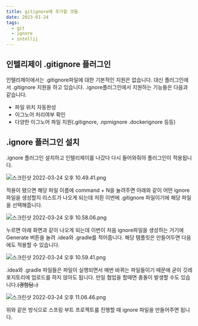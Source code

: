 ```yaml
---
title: gitignore에 추가할 것들
date: 2023-01-24
tags:
  - git
  - ignore
  - intellij
---
```


## 인텔리제이 .gitignore 플러그인

인텔리제이에서는 .gitignore파일에 대한 기본적인 지원은 없습니다. 대신 플러그인에서 .gitignore 지원을 하고 있습니다. .ignore플러그인에서 지원하는 기능들은 다음과 같습니다.

- 파일 위치 자동완성
- 이그노어 처리여부 확인
- 다양한 이그노어 파일 지원(.gitignore, .npmignore .dockerignore 등등)

## .ignore 플러그인 설치

.ignore 플러그인 설치하고 인텔리제이를 나갔다 다시 들어와줘야 플러그인이 적용됩니다. 

![스크린샷 2022-03-24 오후 10.49.41.png](https://s3-us-west-2.amazonaws.com/secure.notion-static.com/1e35797a-d59b-4004-88fd-c61476d128a2/스크린샷_2022-03-24_오후_10.49.41.png)

적용이 됐으면 해당 파일 이름에 command + N을 눌려주면 아래와 같이 어떤 ignore 파일을 생성할지 리스트가 나오게 되는데 저흰 이번에 .gitignore 파일이기에 해당 파일을 선택해줍니다.

![스크린샷 2022-03-24 오후 10.58.06.png](https://s3-us-west-2.amazonaws.com/secure.notion-static.com/6632fa99-7a3a-4afe-88e9-02060a3b1c73/스크린샷_2022-03-24_오후_10.58.06.png)

누르면 아래 화면과 같이 나오게 되는데 이번이 처음 ignore파일을 생성하는 거기에 Generate 버튼을 눌려 .idea와 .gradle를 적어줍니다. 해당 템플릿은 만들어두면 다음에도 적용할 수 있습니다.

![스크린샷 2022-03-24 오후 10.59.41.png](https://s3-us-west-2.amazonaws.com/secure.notion-static.com/512386d6-a0c7-44fd-af5a-cebb2ff7fff0/스크린샷_2022-03-24_오후_10.59.41.png)

.idea와 .gradle 파일들은 파일이 실행되면서 매번 바뀌는 파일들이기 때문에 굳이 깃레포지토리에 업로드를 하지 않아도 됩니다. 만일 협업을 할때면 충돌이 발생할 수도 있습니다.~~(경험담..)~~

![스크린샷 2022-03-24 오후 11.06.46.png](https://s3-us-west-2.amazonaws.com/secure.notion-static.com/15ac6e88-db1f-4611-8aa3-fe46e4133610/스크린샷_2022-03-24_오후_11.06.46.png)

위와 같은 방식으로 스프링 부트 프로젝트를 진행할 때 ignore 파일을 만들어주면 됩니다.